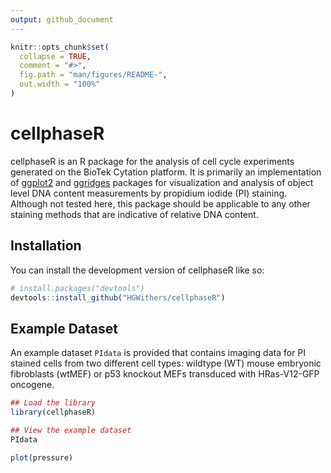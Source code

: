 ```yaml
---
output: github_document
---
```


<!-- README.md is generated from README.Rmd. Please edit that file -->

```r
knitr::opts_chunk$set(
  collapse = TRUE,
  comment = "#>",
  fig.path = "man/figures/README-",
  out.width = "100%"
)
```

# cellphaseR

<!-- badges: start -->
<!-- badges: end -->

cellphaseR is an R package for the analysis of cell cycle experiments generated on the BioTek Cytation platform. It is primarily an implementation of [ggplot2](https://cran.r-project.org/web/packages/ggplot2/index.html) and [ggridges](https://cran.r-project.org/web/packages/ggridges/index.html) packages for visualization and analysis of object level DNA content measurements by propidium iodide (PI) staining. Although not tested here, this package should be applicable to any other staining methods that are indicative of relative DNA content.

## Installation

You can install the development version of cellphaseR like so:

``` r
# install.packages("devtools")
devtools::install_github("HGWithers/cellphaseR")
```

## Example Dataset

An example dataset `PIdata` is provided that contains imaging data for PI stained cells from two different cell types: wildtype (WT) mouse embryonic fibroblasts (wtMEF) or p53 knockout MEFs transduced with HRas-V12-GFP oncogene.

```r
## Load the library
library(cellphaseR)

## View the example dataset
PIdata
```

```r
plot(pressure)
```

